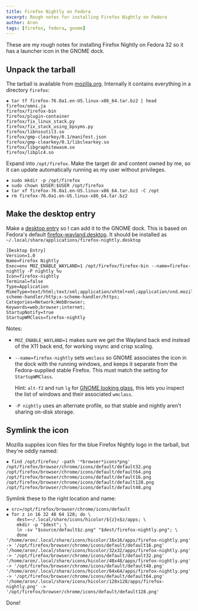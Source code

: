 ```yaml
---
title: Firefox Nightly on Fedora
excerpt: Rough notes for installing Firefox Nightly on Fedora
author: Aron
tags: [firefox, fedora, gnome]
---
```


These are my rough notes for installing Firefox Nightly on Fedora 32 so it has
a launcher icon in the GNOME dock.

## Unpack the tarball

The tarball is available from
[mozilla.org](https://www.mozilla.org/en-US/firefox/channel/desktop/).
Internally it contains everything in a directory `firefox`:

    ✸ tar tf firefox-76.0a1.en-US.linux-x86_64.tar.bz2 | head
    firefox/omni.ja
    firefox/firefox-bin
    firefox/plugin-container
    firefox/fix_linux_stack.py
    firefox/fix_stack_using_bpsyms.py
    firefox/libnssutil3.so
    firefox/gmp-clearkey/0.1/manifest.json
    firefox/gmp-clearkey/0.1/libclearkey.so
    firefox/libgraphitewasm.so
    firefox/libplc4.so

Expand into `/opt/firefox`. Make the target dir and content owned by me, so it
can update automatically running as my user without privileges.

    ✸ sudo mkdir -p /opt/firefox
    ✸ sudo chown $USER:$USER /opt/firefox
    ✸ tar xf firefox-76.0a1.en-US.linux-x86_64.tar.bz2 -C /opt
    ✸ rm firefox-76.0a1.en-US.linux-x86_64.tar.bz2

## Make the desktop entry

Make a [desktop entry](https://developer.gnome.org/desktop-entry-spec/) so I can
add it to the GNOME dock. This is based on Fedora's default
[firefox-wayland.desktop](https://src.fedoraproject.org/rpms/firefox/blob/master/f/firefox-wayland.desktop).
It should be installed as `~/.local/share/applications/firefox-nightly.desktop`

    [Desktop Entry]
    Version=1.0
    Name=Firefox Nightly
    Exec=env MOZ_ENABLE_WAYLAND=1 /opt/firefox/firefox-bin --name=firefox-nightly -P nightly %u
    Icon=firefox-nightly
    Terminal=false
    Type=Application
    MimeType=text/html;text/xml;application/xhtml+xml;application/vnd.mozilla.xul+xml;text/mml;x-scheme-handler/http;x-scheme-handler/https;
    Categories=Network;WebBrowser;
    Keywords=web;browser;internet;
    StartupNotify=true
    StartupWMClass=firefox-nightly

Notes:

  * `MOZ_ENABLE_WAYLAND=1` makes sure we get the Wayland back end instead of the
    X11 back end, for working vsync and crisp scaling.

  * `--name=firefox-nightly` sets `wmclass` so GNOME associates the icon
    in the dock with the running windows, and keeps it separate from the
    Fedora-supplied stable Firefox. This must match the setting for
    `StartupWMClass`.

    Hint: `alt-f2` and run `lg` for [GNOME looking
    glass](https://wiki.gnome.org/Projects/GnomeShell/LookingGlass), this lets
    you inspect the list of windows and their associated `wmclass`.

  * `-P nightly` uses an alternate profile, so that stable and nightly aren't
    sharing on-disk storage.

## Symlink the icon

Mozilla supplies icon files for the blue Firefox Nightly logo in the tarball,
but they're oddly named:

    ✸ find /opt/firefox/ -path '*browser*icons*png'
    /opt/firefox/browser/chrome/icons/default/default32.png
    /opt/firefox/browser/chrome/icons/default/default64.png
    /opt/firefox/browser/chrome/icons/default/default16.png
    /opt/firefox/browser/chrome/icons/default/default128.png
    /opt/firefox/browser/chrome/icons/default/default48.png

Symlink these to the right location and name:

    ✸ src=/opt/firefox/browser/chrome/icons/default
    ✸ for z in 16 32 48 64 128; do \
        dest=~/.local/share/icons/hicolor/${z}x$z/apps; \
        mkdir -p "$dest"; \
        ln -sv "$source/default$z.png" "$dest/firefox-nightly.png"; \
        done
    '/home/aron/.local/share/icons/hicolor/16x16/apps/firefox-nightly.png' -> '/opt/firefox/browser/chrome/icons/default/default16.png'
    '/home/aron/.local/share/icons/hicolor/32x32/apps/firefox-nightly.png' -> '/opt/firefox/browser/chrome/icons/default/default32.png'
    '/home/aron/.local/share/icons/hicolor/48x48/apps/firefox-nightly.png' -> '/opt/firefox/browser/chrome/icons/default/default48.png'
    '/home/aron/.local/share/icons/hicolor/64x64/apps/firefox-nightly.png' -> '/opt/firefox/browser/chrome/icons/default/default64.png'
    '/home/aron/.local/share/icons/hicolor/128x128/apps/firefox-nightly.png' -> '/opt/firefox/browser/chrome/icons/default/default128.png'

Done!
